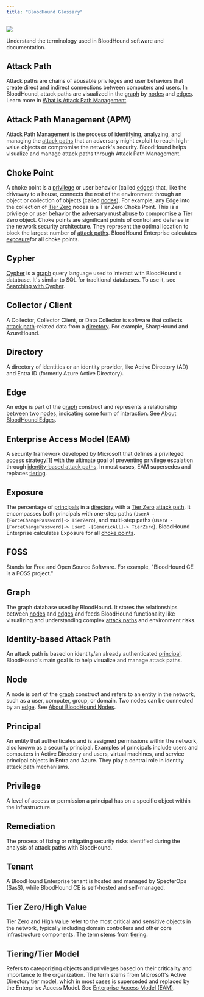 ```yaml
---
title: "BloodHound Glossary"
---
```


<img noZoom src="/assets/enterprise-AND-community-edition-pill-tag.svg"/> 


Understand the terminology used in BloodHound software and documentation.

## Attack Path

Attack paths are chains of abusable privileges and user behaviors that create direct and indirect connections between computers and users. In BloodHound, attack paths are visualized in the [graph](#graph) by [nodes](#node) and [edges](#edge). Learn more in [What is Attack Path Management](https://bloodhoundenterprise.io/what-is-attack-path-management/).

## Attack Path Management (APM)

Attack Path Management is the process of identifying, analyzing, and managing the [attack paths](#attack-path) that an adversary might exploit to reach high-value objects or compromise the network's security. BloodHound helps visualize and manage attack paths through Attack Path Management.

## Choke Point

A choke point is a [privilege](#privilege) or user behavior (called [edges](#edge)) that, like the driveway to a house, connects the rest of the environment through an object or collection of objects (called [nodes](#node)). For example, any Edge into the collection of [Tier Zero](#tier-zerohigh-value) nodes is a Tier Zero Choke Point. This is a privilege or user behavior the adversary must abuse to compromise a Tier Zero object. Choke points are significant points of control and defense in the network security architecture. They represent the optimal location to block the largest number of [attack paths](#attack-path). BloodHound Enterprise calculates [exposure](#exposure)for all choke points.

## Cypher

[Cypher](https://opencypher.org/) is a [graph](#graph) query language used to interact with BloodHound's database. It's similar to SQL for traditional databases. To use it, see [Searching with Cypher](/analyze-data/bloodhound-gui/cypher-search).

## Collector / Client

A Collector, Collector Client, or Data Collector is software that collects [attack path](#attack-path)-related data from a [directory](#directory). For example, SharpHound and AzureHound.

## Directory

A directory of identities or an identity provider, like Active Directory (AD) and Entra ID (formerly Azure Active Directory).

## Edge

An edge is part of the [graph](#graph) construct and represents a relationship between two [nodes](#node), indicating some form of interaction. See [About BloodHound Edges](/resources/edges/overview).

## Enterprise Access Model (EAM)

A security framework developed by Microsoft that defines a privileged access strategy\[[1](https://learn.microsoft.com/en-us/security/privileged-access-workstations/privileged-access-access-model)\] with the ultimate goal of preventing privilege escalation through [identity-based attack paths](#attack-path). In most cases, EAM supersedes and replaces [tiering](#tieringtier-model).

## Exposure

The percentage of [principals](#principal) in a [directory](#directory) with a [Tier Zero](#tier-zerohigh-value) [attack path](#attack-path). It encompasses both principals with one-step paths (`UserA -[ForceChangePassword]-> TierZero`), and multi-step paths (`UserA -[ForceChangePassword]-> UserB -[GenericAll]-> TierZero`). BloodHound Enterprise calculates Exposure for all [choke points](#choke-point).

## FOSS

Stands for Free and Open Source Software. For example, "BloodHound CE is a FOSS project."

## Graph

The graph database used by BloodHound. It stores the relationships between [nodes](#node) and [edges](#edge) and feeds BloodHound functionality like visualizing and understanding complex [attack paths](#attack-path) and environment risks.

## Identity-based Attack Path

An attack path is based on identity/an already authenticated [principal](#principal). BloodHound's main goal is to help visualize and manage attack paths.

## Node

A node is part of the [graph](#graph) construct and refers to an entity in the network, such as a user, computer, group, or domain. Two nodes can be connected by an [edge](#edge). See [About BloodHound Nodes](/resources/nodes/overview).

## Principal

An entity that authenticates and is assigned permissions within the network, also known as a security principal. Examples of principals include users and computers in Active Directory and users, virtual machines, and service principal objects in Entra and Azure. They play a central role in identity attack path mechanisms.

## Privilege

A level of access or permission a principal has on a specific object within the infrastructure.

## Remediation

The process of fixing or mitigating security risks identified during the analysis of attack paths with BloodHound.

## Tenant

A BloodHound Enterprise tenant is hosted and managed by SpecterOps (SasS), while BloodHound CE is self-hosted and self-managed.

## Tier Zero/High Value

Tier Zero and High Value refer to the most critical and sensitive objects in the network, typically including domain controllers and other core infrastructure components. The term stems from [tiering](#tieringtier-model).

## Tiering/Tier Model

Refers to categorizing objects and privileges based on their criticality and importance to the organization. The term stems from Microsoft's Active Directory tier model, which in most cases is superseded and replaced by the Enterprise Access Model. See [Enterprise Access Model (EAM)](#enterprise-access-model).

